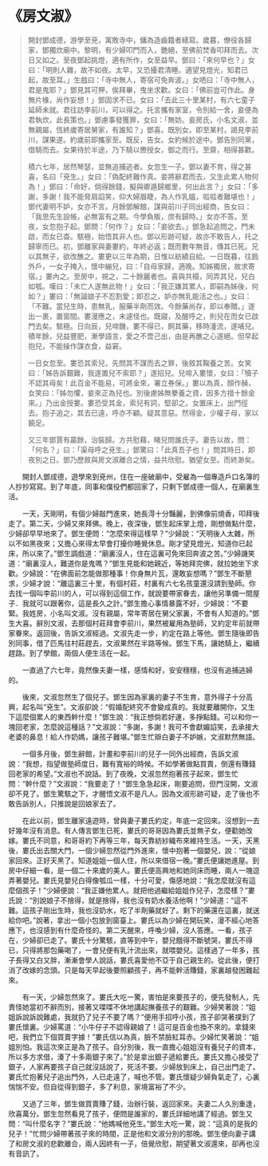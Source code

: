 # 《房文淑》

> 開封鄧成德，游學至兗，寓敗寺中，傭為造齒籍者繕寫。歲暮，僚役各歸家，鄧獨炊廟中。黎明，有少婦叩門而入，艷絕，至佛前焚香叩拜而去。次日又如之。至夜鄧起挑燈，適有所作，女至益早。鄧曰：「來何早也？」女曰：「明則人雜，故不如夜。太早，又恐擾君清睡。適望見燈光，知君已起，故至耳。」生戲曰：「寺中無人，寄宿可免奔波。」女哂曰：「寺中無人，君是鬼耶？」鄧見其可狎，俟拜畢，曳坐求歡。女曰：「佛前豈可作此。身無片椽，尚作妄想！」鄧固求不已。女曰：「去此三十里某村，有六七童子延師未就。君往訪李前川，可以得之。托言攜有家室，令別給一舍，妾便為君執炊，此長策也。」鄧慮事發獲罪，女曰：「無妨。妾房氏，小名文淑，並無親屬，恆終歲寄居舅家，有誰知？」鄧喜。既別女，即至某村，謁見李前川，謀果遂。約歲前即攜家至。既反，告女。女約候於途中。鄧告別同黨，借騎而去。女果待於半途，乃下騎以轡授女，御之而行。至齋，相得甚歡。
>
> 積六七年，居然琴瑟，並無追捕逃者。女忽生一子。鄧以妻不育，得之甚喜，名曰「兗生。」女曰：「偽配終難作真。妾將辭君而去，又生此累人物何為！」鄧曰：「命好，倘得餘錢，擬與卿遁歸鄉里，何出此言？」女曰：「多謝，多謝！我不能脅肩諂笑，仰大婦眉睫，為人作乳媼，呱呱者難堪也！」鄧代妻明不妒，女亦不言。月餘鄧解館，謀與前川子同出經商，告女曰：「我思先生設帳，必無富有之期。今學負販，庶有歸時。」女亦不答。至夜，女忽抱子起。鄧問：「何作？」女曰：「妾欲去。」鄧急起追問之，門未啟，而女已杳。駭極，始悟其非人也。鄧以形跡可疑，故亦不敢告人，托之歸寧而已。初，鄧離家與妻婁約，年終必返；既而數年無音，傳其已死。兄以其無子，欲改醮之。婁更以三年為期，日惟以紡績自給。一日既暮，往扃外戶，一女子掩入，懷中繃兒，曰：「自母家歸，適晚。知姊獨居，故求寄宿。」婁內之。至房中，視之，二十餘麗者也。喜與共榻，同弄其兒，兒白如瓠。嘆曰：「未亡人遂無此物！」女曰：「我正嫌其累人，即嗣為姊後，何如？」婁曰：「無論娘子不忍割愛；即忍之，妒亦無乳能活之也。」女曰：「不難。當兒生時，患無乳，服藥半劑而效。今餘藥尚存，即以奉贈。」遂出一裹，置窗間。婁漫應之，未遽怪也。既寢，及醒呼之，則兒在而女已啟門去矣。駭極。日向辰，兒啼饑，婁不得已，飼其藥，移時湩流，遂哺兒。積年餘，兒益豐肥，漸學語言，愛之不啻己出，由是再醮之心遂絕。但早起抱兒，不能操作謀衣食，益窘。
>
> 一日女忽至。婁恐其索兒，先問其不謀而去之罪，後敘其鞠養之苦。女笑曰：「姊告訴艱難，我遂置兒不索耶？」遂招兒。兒啼入婁懷，女曰：「犢子不認其母矣！此百金不能易，可將金來，署立券保。」婁以為真，顏作赬，女笑曰：「姊勿懼，妾來正為兒也。別後慮姊無豢養之資，因多方措十餘金來。」乃出金授婁。婁恐受其金，索兒有詞，堅卻之。女置床上，出門徑去。抱子追之，其去已遠，呼亦不顧。疑其意惡。然得金，少權子母，家以饒足。
>
> 又三年鄧賈有贏餘，治裝歸。方共慰藉，睹兒問誰氏子。妻告以故，問：「何名？」曰：「渠母呼之兗生。」鄧驚曰：「此真吾子也！」問其時日，即夜別之日。鄧乃歷敘與房文淑離合之情，益共欣慰。猶望女至。而終渺矣。

&emsp;&emsp;開封人鄧成德，遊學來到兗州，住在一座破廟中，受雇為一個專造戶口名簿的人抄抄寫寫。到了年底，同事和僕役們都回家了，只剩下鄧成德一個人，在廟裏生活。

&emsp;&emsp;一天，天剛明，有個少婦敲門進來，她長淂十分豔麗，到佛像前燒香，叩拜後走了。第二天，少婦又來拜佛。晚上，夜深後，鄧生起床掌上燈，剛想做點什麼，少婦卻早早地來了。鄧生便問：“怎麼來得這樣早？”少婦說：“天明後人太雜，所以不如黑夜來；又擔心來得太早會打擾你睡覺休息。剛才望見燈光，知道你已起床，所以來了。”鄧生調戲道：“廟裏沒人，住在這裏可免來回奔波之苦。”少婦譏笑道：“廟裏沒人，難道你是鬼嗎？”鄧生見能和她親近，等她拜完佛，就拉她坐下求歡。少婦說：“在佛面前怎能做那種事！你身無片瓦，還敢妄想嗎？”鄧生不斷懇求，少婦才說：“離這裏三十里，有個村莊，村裏有六七名孩童還沒請到塾師。你去找一個叫李前川的人，可以得到這個工作，就說要帶家眷去，讓他另準備一間屋子．我就可以跟著你，這是長久之計。”鄧生擔心事情暴露不好，少婦說：“不要緊。我姓房，小名叫文淑。沒有親屬，常年寄居在舅父家裏，不會有人知道的。”鄧生大喜。辭別文淑，去那個村莊拜會李前川，果然被雇用為塾師，又約定年前就帶家眷來。返回後，告訴文淑經過。文淑先走一步，約定在路上等他。鄧生隨後即告別同事，借了匹馬往村莊趕去，文淑果然在半路等候。鄧生下馬，讓她騎上，繼續趕路。到了學館，兩個人便生活在一起。

&emsp;&emsp;一直過了六七年，竟然像夫妻一樣，感情和好，安安穩穩，也沒有追捕逃婦的。

&emsp;&emsp;後來，文淑忽然生了個兒子。鄧生因為家裏的妻子不生育，意外得子十分高興，起名叫“兗生”。文淑卻說：“假婚配終究不會變成真的。我就要離開你，又生下這麼個累人的東西幹什麼！”鄧生說：“我正想倘若好運，多掙點錢。可以和你一塊回老家，怎麼說這種話？”文淑說：“多謝，多謝！我可不會獻媚諂笑，去承接大老婆的鼻息！給人作奶媽，讓孩子難堪。”鄧生忙辯白妻子不妒嫉，文淑默然無語。

&emsp;&emsp;一個多月後，鄧生辭館，計畫和李前川的兒子一同外出經商，告訴文淑說：“我想，指望做塾師度日，難有寬裕的時候。不如學著做點買賣，倒還有賺錢回老家的希望。”文淑也不說話。到了夜晚，文淑忽然抱著孩子起來，鄧生忙問：“幹什麼？”文淑說：“我要走了！”鄧生急急起床，剛要追問，但門沒開，文淑卻不見了。鄧生驚駭之下，才醒悟文淑不是凡人。因為文淑形跡可疑，走了後也不敢告訴別人，只推說是回娘家去了。

&emsp;&emsp;在此以前，鄧生離家遠遊時，曾與妻子婁氏約定，年底一定回來。沒想到一去好幾年沒有消息。有人傳言鄧生已死，婁氏的哥哥因為婁氏並無子女，便勸她改嫁。婁氏不同意，和哥哥約下再等三年，每天靠紡紗織布來維持生活。一天，天黑後，婁氏出去關大門，一個少婦忽然從門外進來，懷中抱著一個嬰兒，說：“從娘家回來。正好天黑了。知道姐姐一個人住，所以來借宿一晚。”婁氏便讓她進屋。到房中仔細一看，是一個二十來歲的美人。婁氏便高興地和她同床而睡，兩人一塊逗弄著嬰兒。婁氏見嬰兒白得像瓠瓜一樣，十分可愛，傷感地說：“我怎麼就沒有這麼個孩子！”少婦便說：“我正嫌他累人。就把他過繼給姐姐作兒子，怎麼樣？”婁氏說：“別說娘子不捨得，就是捨得，我也沒有奶水養活他啊！”少婦道：“這不難。這孩子剛出生時，我也沒奶水，吃了半劑藥就好了。剩下的藥還在這裏，就送給你吧。”說著，拿出一個小包放到窗臺上。婁氏以為少婦在開玩笑，漫不經心地答應下，也沒感到有什麼奇怪的。第二天醒來，呼喚少婦，沒人答應。一看，孩子在，少婦卻已走了。婁氏十分驚駭，直等到中午，嬰兒餓得不斷號哭，婁氏不得已，只得將那包藥喝了，一會兒便有乳汁流出來，就喂嬰兒。這樣過了一年多，孩子長得又白又胖，漸漸會學人說話，婁氏喜愛他不亞于自己親生的。從此後，便打消了改嫁的念頭。只是每天早起後要照顧孩子，再不能幹活賺錢，家裏越發困難起來。

&emsp;&emsp;有一天，少婦忽然來了。婁氏大吃一驚，害怕是來要孩子的，便先發制人，先責怪她當初不辭而別，接著又喋喋不休地講起撫養孩子的艱難。少婦笑著說：“姐姐訴說訴說難處，我就扔了兒子不要了嗎？”便用手招呼小孩，孩子卻哭著撲到了婁氏懷裏。少婦罵道：“小牛仔子不認得親娘了！這可是百金也換不來的。拿錢來吧，我們立下個買賣字據！”婁氏信以為真，臉不禁臉紅耳赤。少婦忙笑著說：“姐姐別怕。我這次來正是為了孩子。自分別後，我一直擔心姐姐沒有養兒子的資本，所以多方求借，湊了十多兩銀子來了。”於是拿出銀子遞給婁氏。婁氏又擔心接受了銀子，人家再要孩子自己就沒話說了，死活不要。少婦放到床上，自己出門走了。婁氏忙抱著兒子追出門外，人已走遠了，喊也不管。婁氏懷疑少婦負氣走了，心裏惴惴不安。但自從得到銀子，多了利息，家境富裕了不少。

&emsp;&emsp;又過了三年，鄧生做買賣賺了錢，治辦行裝，返回家來。夫妻二人久別重逢，欣喜萬分。鄧生忽然看見了孩子，便問是誰家的，婁氏詳細地講了經過。鄧生又問：“叫什麼名字？”婁氏說：“他媽喊他兗生。”鄧生大吃一驚，說：“這真的是我的兒子！”忙問少婦帶著孩子來的時間，正是他和文淑分別的那晚。鄧生便向妻子講了和房文淑的悲歡離合，兩人因終有一子，倍覺欣慰，期望著文淑還來，卻再也沒有音訊了。
